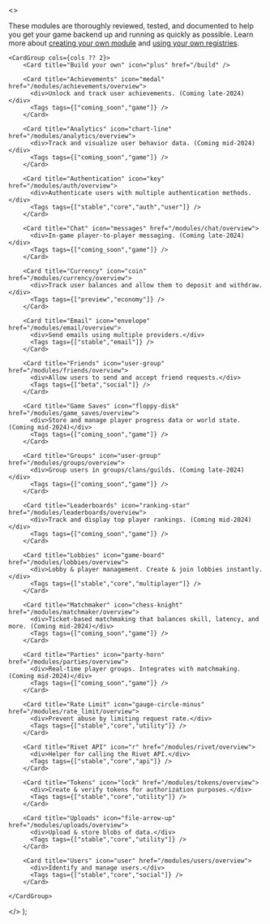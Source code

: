 <>
	<p>These modules are thoroughly reviewed, tested, and documented to help you get your game backend up and running as quickly as possible. Learn more about <a href="/build">creating your own module</a> and <a href="/docs/registries">using your own registries</a>.</p>

	<CardGroup cols={cols ?? 2}>
		<Card title="Build your own" icon="plus" href="/build" />
		
        <Card title="Achievements" icon="medal" href="/modules/achievements/overview">
          <div>Unlock and track user achievements. (Coming late-2024)</div>
          <Tags tags={["coming_soon","game"]} />
        </Card>
      
        <Card title="Analytics" icon="chart-line" href="/modules/analytics/overview">
          <div>Track and visualize user behavior data. (Coming mid-2024)</div>
          <Tags tags={["coming_soon","game"]} />
        </Card>
      
        <Card title="Authentication" icon="key" href="/modules/auth/overview">
          <div>Authenticate users with multiple authentication methods.</div>
          <Tags tags={["stable","core","auth","user"]} />
        </Card>
      
        <Card title="Chat" icon="messages" href="/modules/chat/overview">
          <div>In-game player-to-player messaging. (Coming late-2024)</div>
          <Tags tags={["coming_soon","game"]} />
        </Card>
      
        <Card title="Currency" icon="coin" href="/modules/currency/overview">
          <div>Track user balances and allow them to deposit and withdraw.</div>
          <Tags tags={["preview","economy"]} />
        </Card>
      
        <Card title="Email" icon="envelope" href="/modules/email/overview">
          <div>Send emails using multiple providers.</div>
          <Tags tags={["stable","email"]} />
        </Card>
      
        <Card title="Friends" icon="user-group" href="/modules/friends/overview">
          <div>Allow users to send and accept friend requests.</div>
          <Tags tags={["beta","social"]} />
        </Card>
      
        <Card title="Game Saves" icon="floppy-disk" href="/modules/game_saves/overview">
          <div>Store and manage player progress data or world state. (Coming mid-2024)</div>
          <Tags tags={["coming_soon","game"]} />
        </Card>
      
        <Card title="Groups" icon="user-group" href="/modules/groups/overview">
          <div>Group users in groups/clans/guilds. (Coming late-2024)</div>
          <Tags tags={["coming_soon","game"]} />
        </Card>
      
        <Card title="Leaderboards" icon="ranking-star" href="/modules/leaderboards/overview">
          <div>Track and display top player rankings. (Coming mid-2024)</div>
          <Tags tags={["coming_soon","game"]} />
        </Card>
      
        <Card title="Lobbies" icon="game-board" href="/modules/lobbies/overview">
          <div>Lobby & player management. Create & join lobbies instantly.</div>
          <Tags tags={["stable","core","multiplayer"]} />
        </Card>
      
        <Card title="Matchmaker" icon="chess-knight" href="/modules/matchmaker/overview">
          <div>Ticket-based matchmaking that balances skill, latency, and more. (Coming mid-2024)</div>
          <Tags tags={["coming_soon","game"]} />
        </Card>
      
        <Card title="Parties" icon="party-horn" href="/modules/parties/overview">
          <div>Real-time player groups. Integrates with matchmaking. (Coming mid-2024)</div>
          <Tags tags={["coming_soon","game"]} />
        </Card>
      
        <Card title="Rate Limit" icon="gauge-circle-minus" href="/modules/rate_limit/overview">
          <div>Prevent abuse by limiting request rate.</div>
          <Tags tags={["stable","core","utility"]} />
        </Card>
      
        <Card title="Rivet API" icon="r" href="/modules/rivet/overview">
          <div>Helper for calling the Rivet API.</div>
          <Tags tags={["stable","core","api"]} />
        </Card>
      
        <Card title="Tokens" icon="lock" href="/modules/tokens/overview">
          <div>Create & verify tokens for authorization purposes.</div>
          <Tags tags={["stable","core","utility"]} />
        </Card>
      
        <Card title="Uploads" icon="file-arrow-up" href="/modules/uploads/overview">
          <div>Upload & store blobs of data.</div>
          <Tags tags={["stable","core","utility"]} />
        </Card>
      
        <Card title="Users" icon="user" href="/modules/users/overview">
          <div>Identify and manage users.</div>
          <Tags tags={["stable","core","social"]} />
        </Card>
      
	</CardGroup>
</>
);
